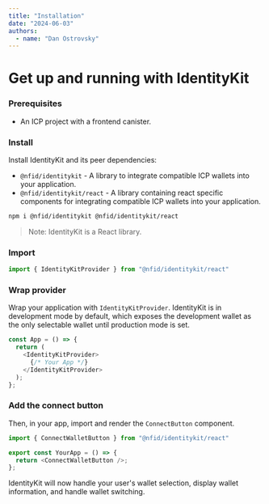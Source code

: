 ```yaml
---
title: "Installation"
date: "2024-06-03"
authors:
  - name: "Dan Ostrovsky"
---
```


# Get up and running with IdentityKit

### Prerequisites

- An ICP project with a frontend canister.

### Install

Install IdentityKit and its peer dependencies:

- `@nfid/identitykit` - A library to integrate compatible ICP wallets into your application.
- `@nfid/identitykit/react` - A library containing react specific components for integrating
  compatible ICP wallets into your application.

```sh npm2yarn
npm i @nfid/identitykit @nfid/identitykit/react
```

> Note: IdentityKit is a React library.

### Import

```typescript
import { IdentityKitProvider } from "@nfid/identitykit/react"
```

### Wrap provider

Wrap your application with `IdentityKitProvider`. IdentityKit is in development mode by default,
which exposes the development wallet as the only selectable wallet until production mode is set.

```typescript
const App = () => {
  return (
    <IdentityKitProvider>
      {/* Your App */}
    </IdentityKitProvider>
  );
};
```

### Add the connect button

Then, in your app, import and render the `ConnectButton` component.

```typescript
import { ConnectWalletButton } from "@nfid/identitykit/react"

export const YourApp = () => {
  return <ConnectWalletButton />;
};
```

IdentityKit will now handle your user's wallet selection, display wallet information, and handle
wallet switching.
